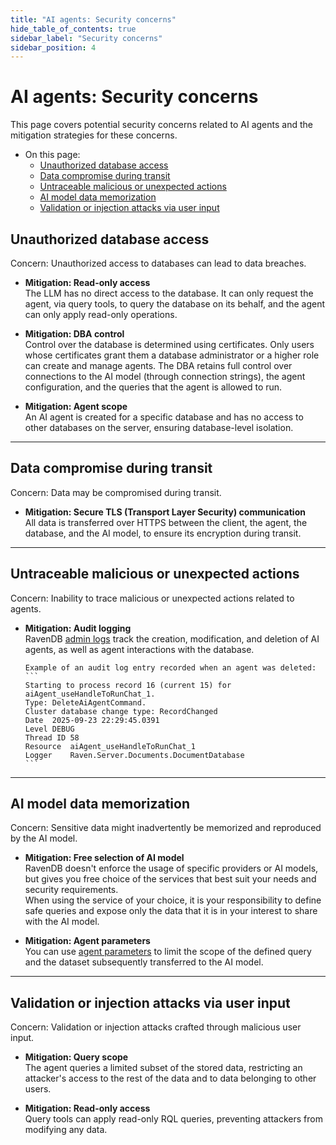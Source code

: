 ```yaml
---
title: "AI agents: Security concerns"
hide_table_of_contents: true
sidebar_label: "Security concerns"
sidebar_position: 4
---
```



# AI agents: Security concerns
<Admonition type="note" title="">

This page covers potential security concerns related to AI agents and the mitigation strategies for these concerns.  

* On this page:
   * [Unauthorized database access](../../ai-integration/ai-agents/ai-agents_security-concerns#unauthorized-database-access)  
   * [Data compromise during transit](../../ai-integration/ai-agents/ai-agents_security-concerns#data-compromise-during-transit)  
   * [Untraceable malicious or unexpected actions](../../ai-integration/ai-agents/ai-agents_security-concerns#untraceable-malicious-or-unexpected-actions)  
   * [AI model data memorization](../../ai-integration/ai-agents/ai-agents_security-concerns#ai-model-data-memorization)  
   * [Validation or injection attacks via user input](../../ai-integration/ai-agents/ai-agents_security-concerns#validation-or-injection-attacks-via-user-input)  

</Admonition>

## Unauthorized database access

Concern: Unauthorized access to databases can lead to data breaches.  

* **Mitigation: Read-only access**  
  The LLM has no direct access to the database. It can only request the agent, via query tools, to query the database on its behalf, and the agent can only apply read-only operations.  

* **Mitigation: DBA control**  
  Control over the database is determined using certificates. Only users whose certificates grant them a database administrator or a higher role can create and manage agents. 
  The DBA retains full control over connections to the AI model (through connection strings), the agent configuration, and the queries that the agent is allowed to run.  

* **Mitigation: Agent scope**  
  An AI agent is created for a specific database and has no access to other databases on the server, ensuring database-level isolation.  

<hr />

## Data compromise during transit

Concern: Data may be compromised during transit.  

* **Mitigation: Secure TLS (Transport Layer Security) communication**  
  All data is transferred over HTTPS between the client, the agent, the database, and the AI model, to ensure its encryption during transit.  

<hr />

## Untraceable malicious or unexpected actions

Concern: Inability to trace malicious or unexpected actions related to agents.  

* **Mitigation: Audit logging**  
  RavenDB [admin logs](../../studio/server/debug/admin-logs/) track the creation, modification, and deletion of AI agents, as well as agent interactions with the database.  
  
      Example of an audit log entry recorded when an agent was deleted:  
      ```
      Starting to process record 16 (current 15) for aiAgent_useHandleToRunChat_1. 
      Type: DeleteAiAgentCommand. 
      Cluster database change type: RecordChanged
      Date	2025-09-23 22:29:45.0391
      Level	DEBUG
      Thread ID	58
      Resource	aiAgent_useHandleToRunChat_1
      Logger	Raven.Server.Documents.DocumentDatabase
      ```
<hr />

## AI model data memorization

Concern: Sensitive data might inadvertently be memorized and reproduced by the AI model.  

* **Mitigation: Free selection of AI model**  
  RavenDB doesn't enforce the usage of specific providers or AI models, but gives you free choice of the services that best suit your needs and security requirements.  
  When using the service of your choice, it is your responsibility to define safe queries and expose only the data that it is in your interest to share with the AI model.  

* **Mitigation: Agent parameters**  
  You can use [agent parameters](../../ai-integration/ai-agents/ai-agents_overview#query-parameters) to limit the scope of the defined query and the dataset subsequently transferred to the AI model.  

<hr />

## Validation or injection attacks via user input

Concern: Validation or injection attacks crafted through malicious user input.  

* **Mitigation: Query scope**  
  The agent queries a limited subset of the stored data, restricting an attacker's access to the rest of the data and to data belonging to other users.  

* **Mitigation: Read-only access**  
  Query tools can apply read-only RQL queries, preventing attackers from modifying any data.
